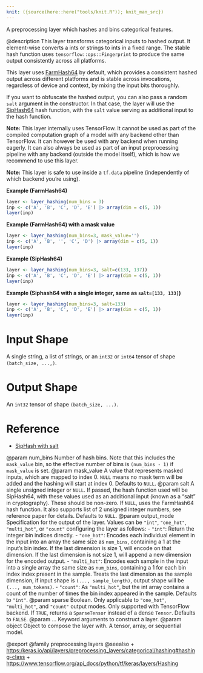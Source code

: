 ```yaml
---
knit: ({source(here::here("tools/knit.R")); knit_man_src})
---
```

A preprocessing layer which hashes and bins categorical features.

@description
This layer transforms categorical inputs to hashed output. It element-wise
converts a ints or strings to ints in a fixed range. The stable hash
function uses `tensorflow::ops::Fingerprint` to produce the same output
consistently across all platforms.

This layer uses [FarmHash64](https://github.com/google/farmhash) by default,
which provides a consistent hashed output across different platforms and is
stable across invocations, regardless of device and context, by mixing the
input bits thoroughly.

If you want to obfuscate the hashed output, you can also pass a random
`salt` argument in the constructor. In that case, the layer will use the
[SipHash64](https://github.com/google/highwayhash) hash function, with
the `salt` value serving as additional input to the hash function.

**Note:** This layer internally uses TensorFlow. It cannot
be used as part of the compiled computation graph of a model with
any backend other than TensorFlow.
It can however be used with any backend when running eagerly.
It can also always be used as part of an input preprocessing pipeline
with any backend (outside the model itself), which is how we recommend
to use this layer.

**Note:** This layer is safe to use inside a `tf.data` pipeline
(independently of which backend you're using).

**Example (FarmHash64)**

```r
layer <- layer_hashing(num_bins = 3)
inp <- c('A', 'B', 'C', 'D', 'E') |> array(dim = c(5, 1))
layer(inp)
```

**Example (FarmHash64) with a mask value**

```r
layer <- layer_hashing(num_bins=3, mask_value='')
inp <- c('A', 'B', '', 'C', 'D') |> array(dim = c(5, 1))
layer(inp)
```

**Example (SipHash64)**

```r
layer <- layer_hashing(num_bins=3, salt=c(133, 137))
inp <- c('A', 'B', 'C', 'D', 'E') |> array(dim = c(5, 1))
layer(inp)
```

**Example (Siphash64 with a single integer, same as `salt=[133, 133]`)**

```r
layer <- layer_hashing(num_bins=3, salt=133)
inp <- c('A', 'B', 'C', 'D', 'E') |> array(dim = c(5, 1))
layer(inp)
```

# Input Shape
A single string, a list of strings, or an `int32` or `int64` tensor
of shape `(batch_size, ...,)`.

# Output Shape
An `int32` tensor of shape `(batch_size, ...)`.

# Reference
- [SipHash with salt](https://www.131002.net/siphash/siphash.pdf)

@param num_bins Number of hash bins. Note that this includes the `mask_value`
    bin, so the effective number of bins is `(num_bins - 1)`
    if `mask_value` is set.
@param mask_value A value that represents masked inputs, which are mapped to
    index 0. `NULL` means no mask term will be added and the
    hashing will start at index 0. Defaults to `NULL`.
@param salt A single unsigned integer or `NULL`.
    If passed, the hash function used will be SipHash64,
    with these values used as an additional input
    (known as a "salt" in cryptography).
    These should be non-zero. If `NULL`, uses the FarmHash64 hash
    function. It also supports list of 2 unsigned
    integer numbers, see reference paper for details.
    Defaults to `NULL`.
@param output_mode Specification for the output of the layer. Values can be
    `"int"`, `"one_hot"`, `"multi_hot"`, or
    `"count"` configuring the layer as follows:
    - `"int"`: Return the integer bin indices directly.
    - `"one_hot"`: Encodes each individual element in the input into an
        array the same size as `num_bins`, containing a 1
        at the input's bin index. If the last dimension is size 1,
        will encode on that dimension.
        If the last dimension is not size 1, will append a new
        dimension for the encoded output.
    - `"multi_hot"`: Encodes each sample in the input into a
        single array the same size as `num_bins`,
        containing a 1 for each bin index
        index present in the sample. Treats the last dimension
        as the sample dimension, if input shape is
        `(..., sample_length)`, output shape will be
        `(..., num_tokens)`.
    - `"count"`: As `"multi_hot"`, but the int array contains a count of
        the number of times the bin index appeared in the sample.
    Defaults to `"int"`.
@param sparse Boolean. Only applicable to `"one_hot"`, `"multi_hot"`,
    and `"count"` output modes. Only supported with TensorFlow
    backend. If `TRUE`, returns a `SparseTensor` instead of
    a dense `Tensor`. Defaults to `FALSE`.
@param ... Keyword arguments to construct a layer.
@param object Object to compose the layer with. A tensor, array, or sequential model.

@export
@family preprocessing layers
@seealso
+ <https:/keras.io/api/layers/preprocessing_layers/categorical/hashing#hashing-class>
+ <https://www.tensorflow.org/api_docs/python/tf/keras/layers/Hashing>

